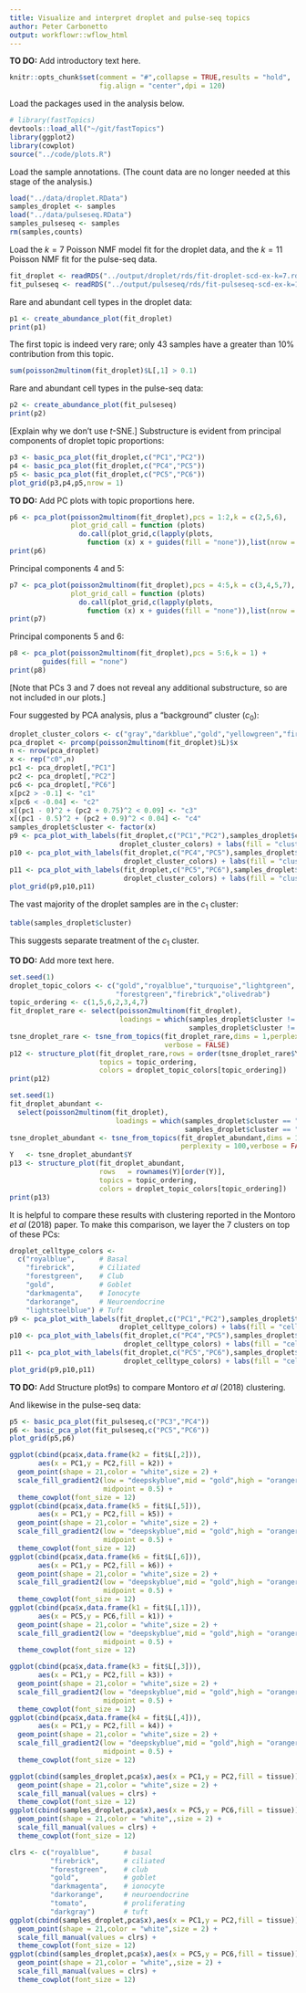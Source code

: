 ```yaml
---
title: Visualize and interpret droplet and pulse-seq topics
author: Peter Carbonetto
output: workflowr::wflow_html
---
```


**TO DO:** Add introductory text here.

```r
knitr::opts_chunk$set(comment = "#",collapse = TRUE,results = "hold",
                      fig.align = "center",dpi = 120)
```

Load the packages used in the analysis below.

```r
# library(fastTopics)
devtools::load_all("~/git/fastTopics")
library(ggplot2)
library(cowplot)
source("../code/plots.R")
```

Load the sample annotations. (The count data are no longer needed at this
stage of the analysis.)

```r
load("../data/droplet.RData")
samples_droplet <- samples
load("../data/pulseseq.RData")
samples_pulseseq <- samples
rm(samples,counts)
```

Load the $k = 7$ Poisson NMF model fit for the droplet data, and the
$k = 11$ Poisson NMF fit for the pulse-seq data.

```r
fit_droplet <- readRDS("../output/droplet/rds/fit-droplet-scd-ex-k=7.rds")$fit
fit_pulseseq <- readRDS("../output/pulseseq/rds/fit-pulseseq-scd-ex-k=11.rds")$fit
```

Rare and abundant cell types in the droplet data:

```r
p1 <- create_abundance_plot(fit_droplet)
print(p1)
```

The first topic is indeed very rare; only 43 samples have a greater
than 10% contribution from this topic.

```r
sum(poisson2multinom(fit_droplet)$L[,1] > 0.1)
```

Rare and abundant cell types in the pulse-seq data:

```r
p2 <- create_abundance_plot(fit_pulseseq)
print(p2)
```

[Explain why we don't use *t*-SNE.] Substructure is evident from
principal components of droplet topic proportions:

```r
p3 <- basic_pca_plot(fit_droplet,c("PC1","PC2"))
p4 <- basic_pca_plot(fit_droplet,c("PC4","PC5"))
p5 <- basic_pca_plot(fit_droplet,c("PC5","PC6"))
plot_grid(p3,p4,p5,nrow = 1)
```

**TO DO:** Add PC plots with topic proportions here.

```r
p6 <- pca_plot(poisson2multinom(fit_droplet),pcs = 1:2,k = c(2,5,6),
               plot_grid_call = function (plots)
			     do.call(plot_grid,c(lapply(plots,
				   function (x) x + guides(fill = "none")),list(nrow = 1))))
print(p6)
```

Principal components 4 and 5:

```r
p7 <- pca_plot(poisson2multinom(fit_droplet),pcs = 4:5,k = c(3,4,5,7),
               plot_grid_call = function (plots)
			     do.call(plot_grid,c(lapply(plots,
				   function (x) x + guides(fill = "none")),list(nrow = 1))))
print(p7)
```

Principal components 5 and 6:

```r
p8 <- pca_plot(poisson2multinom(fit_droplet),pcs = 5:6,k = 1) +
        guides(fill = "none")
print(p8)
```

[Note that PCs 3 and 7 does not reveal any additional substructure, so are not
included in our plots.]

Four suggested by PCA analysis, plus a "background" cluster ($c_0$):

```r
droplet_cluster_colors <- c("gray","darkblue","gold","yellowgreen","firebrick")
pca_droplet <- prcomp(poisson2multinom(fit_droplet)$L)$x
n <- nrow(pca_droplet)
x <- rep("c0",n)
pc1 <- pca_droplet[,"PC1"]
pc2 <- pca_droplet[,"PC2"]
pc6 <- pca_droplet[,"PC6"]
x[pc2 > -0.1] <- "c1"
x[pc6 < -0.04] <- "c2"
x[(pc1 - 0)^2 + (pc2 + 0.75)^2 < 0.09] <- "c3"
x[(pc1 - 0.5)^2 + (pc2 + 0.9)^2 < 0.04] <- "c4"
samples_droplet$cluster <- factor(x)
p9 <- pca_plot_with_labels(fit_droplet,c("PC1","PC2"),samples_droplet$cluster,
                           droplet_cluster_colors) + labs(fill = "cluster")
p10 <- pca_plot_with_labels(fit_droplet,c("PC4","PC5"),samples_droplet$cluster,
                            droplet_cluster_colors) + labs(fill = "cluster")
p11 <- pca_plot_with_labels(fit_droplet,c("PC5","PC6"),samples_droplet$cluster,
                            droplet_cluster_colors) + labs(fill = "cluster")
plot_grid(p9,p10,p11)
```

The vast majority of the droplet samples are in the $c_1$ cluster:

```r
table(samples_droplet$cluster)
```

This suggests separate treatment of the $c_1$ cluster. 

**TO DO:** Add more text here.

```r
set.seed(1)
droplet_topic_colors <- c("gold","royalblue","turquoise","lightgreen",
                          "forestgreen","firebrick","olivedrab")
topic_ordering <- c(1,5,6,2,3,4,7)
fit_droplet_rare <- select(poisson2multinom(fit_droplet),
                           loadings = which(samples_droplet$cluster != "c1" &
						                    samples_droplet$cluster != "c4"))
tsne_droplet_rare <- tsne_from_topics(fit_droplet_rare,dims = 1,perplexity = 30,
                                      verbose = FALSE)
p12 <- structure_plot(fit_droplet_rare,rows = order(tsne_droplet_rare$Y),
                      topics = topic_ordering,
					  colors = droplet_topic_colors[topic_ordering])
print(p12)
```


```r
set.seed(1)
fit_droplet_abundant <-
  select(poisson2multinom(fit_droplet),
                          loadings = which(samples_droplet$cluster == "c1" |
						                   samples_droplet$cluster == "c4"))
tsne_droplet_abundant <- tsne_from_topics(fit_droplet_abundant,dims = 1,n = 1000,
                                          perplexity = 100,verbose = FALSE)
Y   <- tsne_droplet_abundant$Y
p13 <- structure_plot(fit_droplet_abundant,
                      rows   = rownames(Y)[order(Y)],
                      topics = topic_ordering,
					  colors = droplet_topic_colors[topic_ordering])
print(p13)
```

It is helpful to compare these results with clustering reported in the
Montoro *et al* (2018) paper. To make this comparison, we layer the 7
clusters on top of these PCs:

```r
droplet_celltype_colors <-
  c("royalblue",      # Basal
    "firebrick",      # Ciliated
    "forestgreen",    # Club
    "gold",           # Goblet
    "darkmagenta",    # Ionocyte
    "darkorange",     # Neuroendocrine
    "lightsteelblue") # Tuft
p9 <- pca_plot_with_labels(fit_droplet,c("PC1","PC2"),samples_droplet$tissue,
                           droplet_celltype_colors) + labs(fill = "celltype")
p10 <- pca_plot_with_labels(fit_droplet,c("PC4","PC5"),samples_droplet$tissue,
                            droplet_celltype_colors) + labs(fill = "celltype")
p11 <- pca_plot_with_labels(fit_droplet,c("PC5","PC6"),samples_droplet$tissue,
                            droplet_celltype_colors) + labs(fill = "celltype")
plot_grid(p9,p10,p11)
```

**TO DO:** Add Structure plot9s) to compare Montoro *et al* (2018) clustering.

And likewise in the pulse-seq data:

```r
p5 <- basic_pca_plot(fit_pulseseq,c("PC3","PC4"))
p6 <- basic_pca_plot(fit_pulseseq,c("PC5","PC6"))
plot_grid(p5,p6)
```

```r
ggplot(cbind(pca$x,data.frame(k2 = fit$L[,2])),
       aes(x = PC1,y = PC2,fill = k2)) +
  geom_point(shape = 21,color = "white",size = 2) +
  scale_fill_gradient2(low = "deepskyblue",mid = "gold",high = "orangered",
                       midpoint = 0.5) +
  theme_cowplot(font_size = 12)
ggplot(cbind(pca$x,data.frame(k5 = fit$L[,5])),
       aes(x = PC1,y = PC2,fill = k5)) +
  geom_point(shape = 21,color = "white",size = 2) +
  scale_fill_gradient2(low = "deepskyblue",mid = "gold",high = "orangered",
                       midpoint = 0.5) +
  theme_cowplot(font_size = 12)
ggplot(cbind(pca$x,data.frame(k6 = fit$L[,6])),
       aes(x = PC1,y = PC2,fill = k6)) +
  geom_point(shape = 21,color = "white",size = 2) +
  scale_fill_gradient2(low = "deepskyblue",mid = "gold",high = "orangered",
                       midpoint = 0.5) +
  theme_cowplot(font_size = 12)
ggplot(cbind(pca$x,data.frame(k1 = fit$L[,1])),
       aes(x = PC5,y = PC6,fill = k1)) +
  geom_point(shape = 21,color = "white",size = 2) +
  scale_fill_gradient2(low = "deepskyblue",mid = "gold",high = "orangered",
                       midpoint = 0.5) +
  theme_cowplot(font_size = 12)
```

```r
ggplot(cbind(pca$x,data.frame(k3 = fit$L[,3])),
       aes(x = PC1,y = PC2,fill = k3)) +
  geom_point(shape = 21,color = "white",size = 2) +
  scale_fill_gradient2(low = "deepskyblue",mid = "gold",high = "orangered",
                       midpoint = 0.5) +
  theme_cowplot(font_size = 12)
ggplot(cbind(pca$x,data.frame(k4 = fit$L[,4])),
       aes(x = PC1,y = PC2,fill = k4)) +
  geom_point(shape = 21,color = "white",size = 2) +
  scale_fill_gradient2(low = "deepskyblue",mid = "gold",high = "orangered",
                       midpoint = 0.5) +
  theme_cowplot(font_size = 12)
```

```r
ggplot(cbind(samples_droplet,pca$x),aes(x = PC1,y = PC2,fill = tissue)) +
  geom_point(shape = 21,color = "white",size = 2) +
  scale_fill_manual(values = clrs) +
  theme_cowplot(font_size = 12)
ggplot(cbind(samples_droplet,pca$x),aes(x = PC5,y = PC6,fill = tissue)) +
  geom_point(shape = 21,color = "white",,size = 2) +
  scale_fill_manual(values = clrs) +
  theme_cowplot(font_size = 12)
```

```r
clrs <- c("royalblue",      # basal
          "firebrick",      # ciliated
          "forestgreen",    # club
	      "gold",           # goblet
		  "darkmagenta",    # ionocyte
          "darkorange",     # neuroendocrine
		  "tomato",         # proliferating
		  "darkgray")       # tuft
ggplot(cbind(samples_droplet,pca$x),aes(x = PC1,y = PC2,fill = tissue)) +
  geom_point(shape = 21,color = "white",size = 2) +
  scale_fill_manual(values = clrs) +
  theme_cowplot(font_size = 12)
ggplot(cbind(samples_droplet,pca$x),aes(x = PC5,y = PC6,fill = tissue)) +
  geom_point(shape = 21,color = "white",,size = 2) +
  scale_fill_manual(values = clrs) +
  theme_cowplot(font_size = 12)
```
